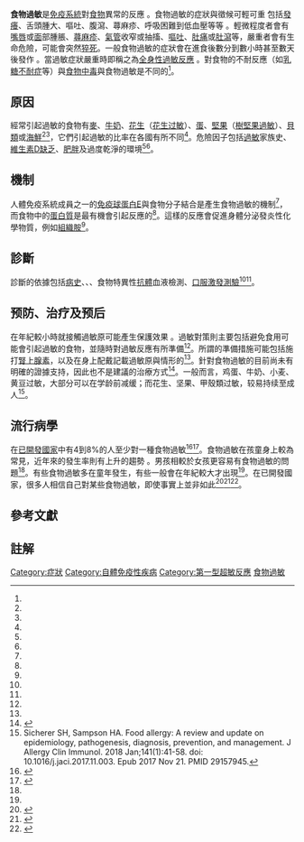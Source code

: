 {{medical}}
{{Infobox_Disease
|Name=食物過敏
|Image=
|Caption=
|DiseasesDB=
|ICD10={{ICD10|T|78|4|t|66}}
|ICD9={{ICD9|V15.0}}
|ICDO=
|OMIM=147050
|MedlinePlus=000817
|eMedicineSubj=med
|eMedicineTopic=806
|MeshID=
}}

{{Infobox disease
|Name        = Food allergy
|Image       = Hives on back.jpg
|Caption     = 背後的[[荨麻疹|荨麻疹]]是一种常见的过敏症状
|DiseasesDB  =
|ICD10       = {{ICD10|T|78|0|t|66}}
|ICD9        = {{ICD9|V15.01}}-{{ICD9|V15.05}}
|ICDO        =
|OMIM        = 147050
|MedlinePlus = 000817
|eMedicineSubj  = med
|eMedicineTopic = 806
|MeshID      = D005512
}}
<!-- 定義和症狀 -->
'''食物過敏'''是[[免疫系統|免疫系統]]對[[食物|食物]]異常的反應<!-- <ref name=NIH2012pdf/> -->。食物過敏的症狀與徵候可輕可重<!-- <ref name=NIH2012pdf/> -->包括[[癢|發癢]]、舌頭腫大、嘔吐、腹瀉、蕁麻疹、呼吸困難到低血壓等等<!-- <ref name=NIH2012pdf/> -->。輕微程度者會有[[嘴唇|嘴唇]]或[[臉|面]]部腫脹、[[蕁麻疹|蕁麻疹]]、[[氣管|氣管]]收窄或抽搐、[[嘔吐|嘔吐]]、[[肚痛|肚痛]]或[[肚瀉|肚瀉]]等，嚴重者會有生命危險，可能會突然[[猝死|猝死]]。一般食物過敏的症狀會在進食後數分到數小時甚至數天後發作<!-- <ref name=NIH2012pdf/> -->。當過敏症狀嚴重時即稱之為[[全身性過敏反應|全身性過敏反應]]<!-- <ref name=NIH2012pdf/> -->。對食物的不耐反應（如[[乳糖不耐症|乳糖不耐症]]等）與[[食物中毒|食物中毒]]與食物過敏是不同的<ref name=NIH2012pdf/>。

==原因==
經常引起過敏的食物有[[麥|麥]]、[[牛奶|牛奶]]、[[花生|花生]]（[[花生过敏|花生过敏]]）、[[蛋|蛋]]、[[堅果|堅果]]（[[樹堅果過敏|樹堅果過敏]]）、[[貝類|貝類]]或[[海鮮|海鮮]]<ref name=NIH2012pdf/><ref name=Sic2014/>，它們引起過敏的比率在各國有所不同<ref name=NIH2012pdf/>。危險因子包括[[過敏|過敏]]家族史、[[維生素D缺乏|維生素D缺乏]]、[[肥胖|肥胖]]及過度乾淨的環境<ref name=NIH2012pdf/><ref name=Sic2014/>。

==機制==
人體免疫系統成員之一的[[免疫球蛋白E|免疫球蛋白E]]與食物分子結合是產生食物過敏的機制<ref name=NIH2012pdf/>，而食物中的[[蛋白質|蛋白質]]是最有機會引起反應的<ref name=Sic2014/>。這樣的反應會促進身體分泌發炎性化學物質，例如[[組織胺|組織胺]]<ref name=NIH2012pdf/>。

==診斷==
診斷的依據包括[[病史|病史]]、{{le|脫敏食譜|Elimination diet}}、{{le|皮膚敏感試驗|Skin allergy test}}、食物特異性[[抗體|抗體]]血液檢測、[[口服激發測驗|口服激發測驗]]<ref name=NIH2012pdf/><ref name=Sic2014/>。

==预防、治疗及预后==
在年紀較小時就接觸過敏原可能產生保護效果<!-- <ref name=Sic2014/> -->。過敏對策則主要包括避免食用可能會引起過敏的食物，並隨時對過敏反應有所準備<ref name=Sic2014/>。所謂的準備措施可能包括施打[[腎上腺素|腎上腺素]]，以及在身上配戴記載過敏原與情形的{{link-en|醫學辨識標籤|Medical identification tag|標記或掛牌}}<ref name=NIH2012pdf/>。針對食物過敏的{{link-en|過敏原免疫療法|Allergen immunotherapy}}目前尚未有明確的證據支持，因此也不是建議的治療方式<ref name=NIH2015Imm>{{cite web|title=Allergen Immunotherapy|url=http://www.niaid.nih.gov/topics/allergicdiseases/Pages/allergen-immunotherapy.aspx|accessdate=15 June 2015|date=April 22, 2015|deadurl=yes|archiveurl=https://web.archive.org/web/20160909195614/http://www.niaid.nih.gov/topics/allergicDiseases/Pages/allergen-immunotherapy.aspx|archivedate=2016-09-09}}</ref>。一般而言，鸡蛋、牛奶、小麦、黄豆过敏，大部分可以在学龄前减缓；而花生、坚果、甲殼類过敏，较易持续至成人<ref>Sicherer SH, Sampson HA. Food allergy: A review and update on epidemiology, pathogenesis, diagnosis, prevention, and management. J Allergy Clin Immunol. 2018 Jan;141(1):41-58. doi: 10.1016/j.jaci.2017.11.003. Epub 2017 Nov 21. PMID 29157945.</ref>。

==流行病學==
在[[已開發國家|已開發國家]]中有4到8%的人至少對一種食物過敏<ref name=NIH2012pdf>{{cite web|author1=National Institute of Allergy and Infectious Diseases|title=Food Allergy An Overview|url=http://www.niaid.nih.gov/topics/foodAllergy/Documents/foodallergy.pdf|format=pdf|date=July 2012|deadurl=yes|archiveurl=https://web.archive.org/web/20150727154146/http://www.niaid.nih.gov/topics/foodallergy/documents/foodallergy.pdf|archivedate=2015-07-27}}</ref><ref name=Sic2014>{{Cite journal  | last1 = Sicherer | first1 = SH. | last2 = Sampson | first2 = HA. | title = Food allergy: Epidemiology, pathogenesis, diagnosis, and treatment. | journal = J Allergy Clin Immunol | volume = 133 | issue = 2 | pages = 291-307; quiz 308 | date=Feb  2014 | doi = 10.1016/j.jaci.2013.11.020 | PMID = 24388012 }}</ref>。食物過敏在孩童身上較為常見，近年來的發生率則有上升的趨勢<!-- <ref name=Sic2014/> -->。男孩相較於女孩更容易有食物過敏的問題<ref name=Sic2014/>。有些食物過敏多在童年發生，有些一般會在年紀較大才出現<ref name=NIH2012pdf/>。在已開發國家，很多人相信自己對某些食物過敏，即使事實上並非如此<ref>{{cite web|title=Making sense of allergies|url=http://www.senseaboutscience.org/data/files/resources/189/Making-Sense-of-Allergies.pdf|page=1|publisher=Sense About Science|accessdate=7 June 2015|archive-url=https://web.archive.org/web/20150618155222/http://www.senseaboutscience.org/data/files/resources/189/Making-Sense-of-Allergies.pdf|archive-date=2015-06-18|dead-url=yes}}</ref><ref>{{Cite journal  | last1 = Coon | first1 = ER. | last2 = Quinonez | first2 = RA. | last3 = Moyer | first3 = VA. | last4 = Schroeder | first4 = AR. | title = Overdiagnosis: how our compulsion for diagnosis may be harming children. | journal = Pediatrics | volume = 134 | issue = 5 | pages = 1013-23 | date=Nov  2014 | doi = 10.1542/peds.2014-1778 | PMID = 25287462 }}</ref><ref>{{Cite journal  | last1 = Ferreira | first1 = CT. | last2 = Seidman | first2 = E. | title = Food allergy: a practical update from the gastroenterological viewpoint. | journal = J Pediatr (Rio J) | volume = 83 | issue = 1 | pages = 7-20 | month =  | year =  | doi = 10.2223/JPED.1587 | PMID = 17279290 }}</ref>。

==參考文獻==
{{reflist}}

==註解==
{{NoteFoot}}

{{過敏狀況}}
{{过敏反应及自體免疫性疾病}}

{{Authority control}}

[[Category:症狀|Category:症狀]]
[[Category:自體免疫性疾病|Category:自體免疫性疾病]]
[[Category:第一型超敏反應|Category:第一型超敏反應]]
[[Category:食物過敏|]]